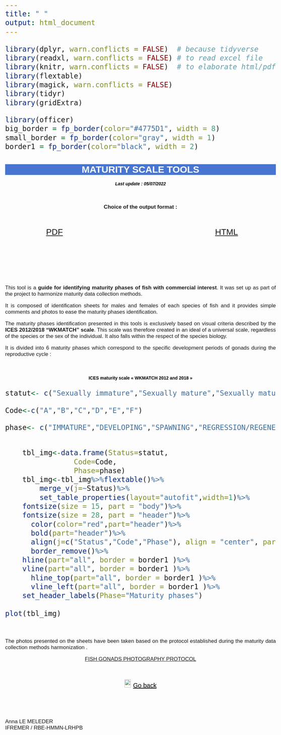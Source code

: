 ```yaml
---
title: " "
output: html_document
---
```

```r
library(dplyr, warn.conflicts = FALSE)  # because tidyverse
library(readxl, warn.conflicts = FALSE) # to read excel file
library(knitr, warn.conflicts = FALSE)  # to elaborate html/pdf
library(flextable)
library(magick, warn.conflicts = FALSE)
library(tidyr)
library(gridExtra)

library(officer)
big_border = fp_border(color="#4775D1", width = 8)
small_border = fp_border(color="gray", width = 1)
border1 = fp_border(color="black", width = 2)
```


<html>
<head>
<style media="all"> 
  body {
        /* to centre page on screen*/
        margin-left: auto;
        margin-right: auto;
        font-family: sans-serif;
        font-size: 20pt;
    }
    h1{
    color:white;
    font-size:30px;
    background-color:#4775D1;
    font-weight:700;
    text-align: center;
    }
    h2{
    font-size:25px;
    background-color:#E6E6FF;
    font-weight:600;
    }
    h3{
    color:black;
    font-size:14px;
    font-weight:900;
    font-weight: bold;
    }
    hr{
    color:#4775D1;
    height:8px;
    background-color:#4775D1;
    }
    h4{
    font-size:14px;
    color:black;
    }
    p{
    font-size:
    17px;
    }
    </style>

<title>Page Title</title>


</head>

<body>

<h1>MATURITY SCALE TOOLS</h1>

<center>

<h4>*Last update : 05/07/2022*</h4>

</center>


\

<center>

**Choice of the output format : **

</center>

\


:::::::::::::: {.columns}
::: {.column width="40%"}

<center>
[PDF](ENGPDF_AMM.html)
</center>

:::
::: {.column width="20%"}

\

:::
::: {.column width="40%"}

<center>
[HTML](ENGHTML_AMM.html)
</center>

:::
::::::::::::::

\

\

\



<div style="text-align: justify"> 
  This tool is a **guide for identifying maturity phases of fish with commercial interest**. It was set up as part of the project to harmonize maturity data collection methods.

  It is composed of identification sheets for males and females of each species of fish and it provides simple comments and photos to ease the maturity phases identification.

  The maturity phases identification presented in this tools is exclusively based on visual criteria described by the **ICES 2012/2018 "WKMATCH" scale**. This scale was therefore created in an ideal of a universal scale, regardless of the species or the sex of the individual. It also falls within the respect of the species biology.
  
  It is divided into 6 maturity phases which correspond to the specific development periods of gonads during the reproductive cycle : 
 
</div>

\

<center>

<h3>ICES maturity scale « WKMATCH 2012 and 2018 »</h3>

</center>

```r


statut<- c("Sexually immature","Sexually mature","Sexually mature","Sexually mature","Sexually mature","Sexually mature")

Code<-c("A","B","C","D","E","F")

phase<- c("IMMATURE","DEVELOPING","SPAWNING","REGRESSION/REGENERATION","OMITTED SPAWNING","ABNORMAL")


	tbl_img<-data.frame(Status=statut,
			    Code=Code,
			    Phase=phase)
	tbl_img<-tbl_img%>%flextable()%>%
		merge_v(j=~Status)%>%
		set_table_properties(layout="autofit",width=1)%>%
    fontsize(size = 15, part = "body")%>%
    fontsize(size = 28, part = "header")%>%
	  color(color="red",part="header")%>%
	  bold(part="header")%>%
	  align(j=c("Status","Code","Phase"), align = "center", part = "all")%>%
	  border_remove()%>%
    hline(part="all", border = border1 )%>%
    vline(part="all", border = border1 )%>%
	  hline_top(part="all", border = border1 )%>%
	  vline_left(part="all", border = border1 )%>%
    set_header_labels(Phase="Maturity phases")
	
plot(tbl_img)

```

\

<div style="text-align: justify">

  The photos presented on the sheets have been taken based on the protocol established during the maturity data collection methods harmonization .

<center>

[FISH GONADS PHOTOGRAPHY PROTOCOL](ENG_P.pdf)

</center>

\


<center>
![](../data/GoBack.png){height=26px width=20px} <a href="#" onclick="history.go(-1)" style="color:black;font-size:20px;">Go back</a>
</center>


\

\


Anna LE MELEDER  
IFREMER / RBE-HMMN-LRHPB


</div>



</body>
</html>